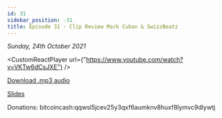 ```yaml
---
id: 31
sidebar_position: -31
title: Episode 31 - Clip Review Mark Cuban & SwizzBeatz
---
```



_Sunday, 24th October 2021_

<CustomReactPlayer
  url={"https://www.youtube.com/watch?v=VKTw6dCsJXE"} />

[Download .mp3 audio](https://drive.google.com/file/d/19ElShu_KUiGUEIyHNR9OpVmpv9S2Gg3q/view?usp=sharing)

[Slides](https://docs.google.com/presentation/d/1qHxdin18N4jaw2j8u3JwfTKlss7K7SyeGfQbFYTYu70/edit?usp=sharing)

Donations: bitcoincash:qqwsl5jcev25y3qxf6aumknv8huxf8lymvc9dlywtj
